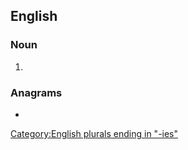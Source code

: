 ==English==

===Noun===
{{head|en|noun plural form}}

# {{plural of|enmity|lang=en}}

===Anagrams===
* {{anagrams|en|minesite|misenite}}

[[Category:English plurals ending in "-ies"]]